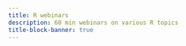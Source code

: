 ```yaml
---
title: R webinars
description: 60 min webinars on various R topics
title-block-banner: true
---
```


